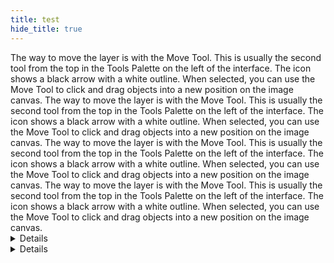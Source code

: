 ```yaml
---
title: test
hide_title: true
---
```



<Test id="important" alt="important icon">
The way to move the layer is with the Move Tool. This is usually the second tool from the top in the Tools Palette on the left of the interface. The icon shows a black arrow with a white outline. When selected, you can use the Move Tool to click and drag objects into a new position on the image canvas.
</Test>

<Test id="star-tip" alt="important icon">
The way to move the layer is with the Move Tool. This is usually the second tool from the top in the Tools Palette on the left of the interface. The icon shows a black arrow with a white outline. When selected, you can use the Move Tool to click and drag objects into a new position on the image canvas.
</Test>

<Test id="note" alt="important icon">
The way to move the layer is with the Move Tool. This is usually the second tool from the top in the Tools Palette on the left of the interface. The icon shows a black arrow with a white outline. When selected, you can use the Move Tool to click and drag objects into a new position on the image canvas.
</Test>

<Test id="tip" alt="important icon">
The way to move the layer is with the Move Tool. This is usually the second tool from the top in the Tools Palette on the left of the interface. The icon shows a black arrow with a white outline. When selected, you can use the Move Tool to click and drag objects into a new position on the image canvas.
</Test>

<Details summary="What to expect">![](/astro-starlight/docs_images/script_usage/1.png)</Details>

<Details summary="What to expect"><Lightbox width="200" height="" path="/astro-starlight/docs_images/script_usage/1.png"/></Details>
